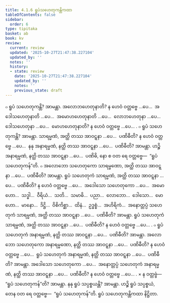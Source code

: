 ```yaml
---
title: 4.1.6 ရူပံသဟေတုကန္တိကထာ
tableOfContents: false
sidebar:
  order: 6
type: tipitaka
basket: ab
book: kv
review:
  current: review
  updated: '2025-10-27T21:47:38.227104'
  updated_by: ''
  notes: ''
  history:
  - state: review
    date: '2025-10-27T21:47:38.227104'
    updated_by: ''
    notes: ''
    previous_state: draft
---
```



<ReviewStatus review={frontmatter.review} showDetails={true} />

<HypothesisAnnotation frontmatter={frontmatter} />

<DynamicBreadcrumb />

<Division number="757" book="kv" e="ch" v="32" p="387">

<Paragraph number="2398" book="kv">
๐ ရူပံ သဟေတုကန္တိ? အာမန္တာ. အလောဘဟေတုနာတိ? န ဟေဝံ ဝတ္တဗ္ဗေ …ပေ…  အဒေါသဟေတုနာတိ …ပေ…  အမောဟဟေတုနာတိ …ပေ…  လောဘဟေတုနာ …ပေ…  ဒေါသဟေတုနာ …ပေ…  မောဟဟေတုနာတိ? န ဟေဝံ ဝတ္တဗ္ဗေ …ပေ… .
</Paragraph>

<Paragraph number="2399" book="kv">
๐ ရူပံ သဟေတုကန္တိ? အာမန္တာ. သာရမ္မဏံ, အတ္ထိ တဿ အာဝဋ္ဋနာ …ပေ…  ပဏိဓီတိ? န ဟေဝံ ဝတ္တဗ္ဗေ …ပေ…  နနု အနာရမ္မဏံ, နတ္ထိ တဿ အာဝဋ္ဋနာ …ပေ…  ပဏိဓီတိ? အာမန္တာ. ဟဉ္စိ အနာရမ္မဏံ, နတ္ထိ တဿ အာဝဋ္ဋနာ …ပေ…  ပဏိဓိ, နော စ ဝတ ရေ ဝတ္တဗ္ဗေ—  “ရူပံ သဟေတုကန်”တိ.
</Paragraph>

</Division>
<Division number="758" book="kv" e="ch" v="32" p="387">

<Paragraph number="2400" book="kv">
๐ အလောဘော သဟေတုကော သာရမ္မဏော, အတ္ထိ တဿ အာဝဋ္ဋနာ …ပေ…  ပဏိဓီတိ? အာမန္တာ. ရူပံ သဟေတုကံ သာရမ္မဏံ, အတ္ထိ တဿ အာဝဋ္ဋနာ …ပေ…  ပဏိဓီတိ? န ဟေဝံ ဝတ္တဗ္ဗေ …ပေ…  အဒေါသော သဟေတုကော …ပေ…  အမောဟော…  သဒ္ဓါ…  ဝီရိယံ…  သတိ…  သမာဓိ…  ပညာ…  လောဘော…  ဒေါသော…  မောဟော…  မာနော…  ဒိဋ္ဌိ…  ဝိစိကိစ္ဆာ…  ထိနံ…  ဥဒ္ဓစ္စံ…  အဟိရိကံ…  အနောတ္တပ္ပံ သဟေတုကံ သာရမ္မဏံ, အတ္ထိ တဿ အာဝဋ္ဋနာ …ပေ…  ပဏိဓီတိ? အာမန္တာ. ရူပံ သဟေတုကံ သာရမ္မဏံ, အတ္ထိ တဿ အာဝဋ္ဋနာ …ပေ…  ပဏိဓီတိ? န ဟေဝံ ဝတ္တဗ္ဗေ …ပေ… .
</Paragraph>

<Paragraph number="2401" book="kv">
๐ ရူပံ သဟေတုကံ အနာရမ္မဏံ, နတ္ထိ တဿ အာဝဋ္ဋနာ …ပေ…  ပဏိဓီတိ? အာမန္တာ. အလောဘော သဟေတုကော အနာရမ္မဏော, နတ္ထိ တဿ အာဝဋ္ဋနာ …ပေ…  ပဏိဓီတိ? န ဟေဝံ ဝတ္တဗ္ဗေ …ပေ…  ရူပံ သဟေတုကံ အနာရမ္မဏံ, နတ္ထိ တဿ အာဝဋ္ဋနာ …ပေ…  ပဏိဓီတိ? အာမန္တာ. အဒေါသော သဟေတုကော …ပေ…  အနောတ္တပ္ပံ သဟေတုကံ အနာရမ္မဏံ, နတ္ထိ တဿ အာဝဋ္ဋနာ …ပေ…  ပဏိဓီတိ? န ဟေဝံ ဝတ္တဗ္ဗေ …ပေ… .
</Paragraph>

</Division>
<Division number="759" book="kv" e="ch" v="32" p="387">

<Paragraph number="2402" book="kv">
× န ဝတ္တဗ္ဗံ—  “ရူပံ သဟေတုကန်”တိ? အာမန္တာ. နနု ရူပံ သပ္ပစ္စယန္တိ? အာမန္တာ. ဟဉ္စိ ရူပံ သပ္ပစ္စယံ, တေန ဝတ ရေ ဝတ္တဗ္ဗေ—  “ရူပံ သဟေတုကန်”တိ.

</Paragraph>
</Division>

<Paragraph number="2403" type="center" book="kv">
ရူပံ သဟေတုကန္တိကထာ နိဋ္ဌိတာ.
</Paragraph>